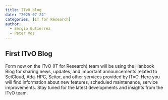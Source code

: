 ```yaml
---
title: ITvO blog
date: "2025-07-24"
categories: [IT for Research]
author:
  - Sergio Gutierrez
  - Peter Vos
---
```


## First ITvO Blog

Form now on the ITvO (IT for Research) team will be using the Hanbook Blog for sharing news, updates, and important announcements related to SciCloud, Ada-HPC, Scitor, and other services provided by ITvO. Here you will find information about new features, scheduled maintenance, service improvements. Stay tuned for the latest developments and insights from the ITvO team.